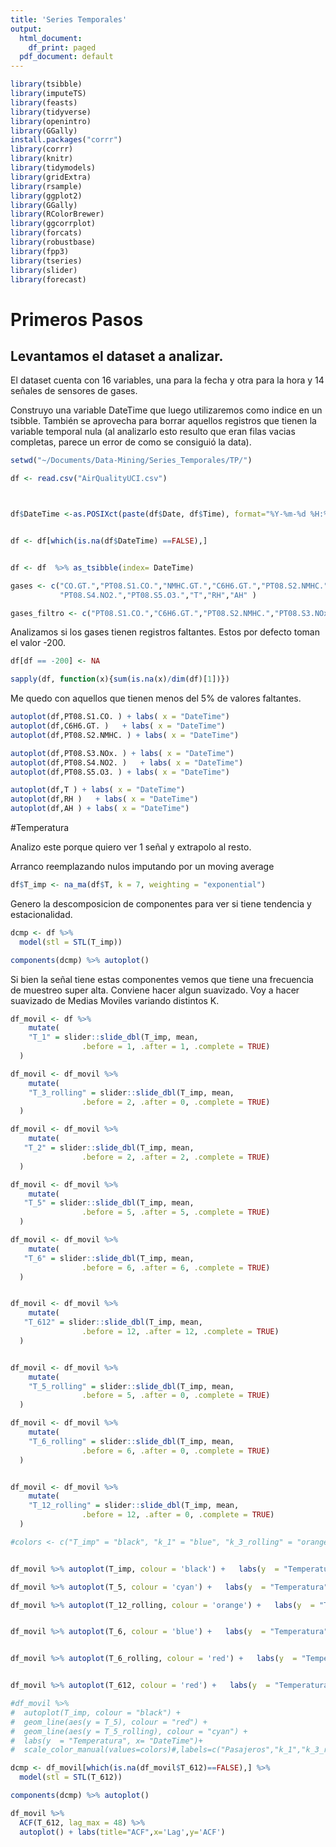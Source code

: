 ```yaml
---
title: 'Series Temporales'
output:
  html_document:
    df_print: paged
  pdf_document: default
---
```


```r
library(tsibble)
library(imputeTS)
library(feasts)
library(tidyverse)
library(openintro)
library(GGally)
install.packages("corrr")
library(corrr)
library(knitr)
library(tidymodels)
library(gridExtra)
library(rsample)
library(ggplot2)
library(GGally)
library(RColorBrewer)
library(ggcorrplot)
library(forcats)
library(robustbase)
library(fpp3)
library(tseries)
library(slider)
library(forecast)
```

# Primeros Pasos
## Levantamos el dataset a analizar. 

El dataset cuenta con 16 variables, una para la fecha y otra para la hora y 14 señales de sensores de gases.

Construyo una variable DateTime que luego utilizaremos como indice en un tsibble. También se aprovecha para borrar aquellos registros que tienen la variable temporal nula (al analizarlo esto resulto que eran filas vacias completas, parece un error de como se consiguió la data).

```r
setwd("~/Documents/Data-Mining/Series_Temporales/TP/")

df <- read.csv("AirQualityUCI.csv")



df$DateTime <-as.POSIXct(paste(df$Date, df$Time), format="%Y-%m-%d %H:%M:%S")


df <- df[which(is.na(df$DateTime) ==FALSE),]


df <- df  %>% as_tsibble(index= DateTime)

gases <- c("CO.GT.","PT08.S1.CO.","NMHC.GT.","C6H6.GT.","PT08.S2.NMHC.","NOx.GT.","PT08.S3.NOx.","NO2.GT.",
           "PT08.S4.NO2.","PT08.S5.O3.","T","RH","AH" )

gases_filtro <- c("PT08.S1.CO.","C6H6.GT.","PT08.S2.NMHC.","PT08.S3.NOx.","PT08.S4.NO2.","PT08.S5.O3.","T","RH","AH" )
```

Analizamos si los gases tienen registros faltantes. Estos por defecto toman el valor -200.
```r
df[df == -200] <- NA

sapply(df, function(x){sum(is.na(x)/dim(df)[1])})

```

Me quedo con aquellos que tienen menos del 5% de valores faltantes. 

```r
autoplot(df,PT08.S1.CO. ) + labs( x = "DateTime")
autoplot(df,C6H6.GT. )   + labs( x = "DateTime")
autoplot(df,PT08.S2.NMHC. ) + labs( x = "DateTime") 

autoplot(df,PT08.S3.NOx. ) + labs( x = "DateTime")
autoplot(df,PT08.S4.NO2. )   + labs( x = "DateTime")
autoplot(df,PT08.S5.O3. ) + labs( x = "DateTime") 

autoplot(df,T ) + labs( x = "DateTime")
autoplot(df,RH )   + labs( x = "DateTime")
autoplot(df,AH ) + labs( x = "DateTime") 

```

#Temperatura

Analizo este porque quiero ver 1 señal y extrapolo al resto.

Arranco reemplazando nulos imputando por un moving average
```r
df$T_imp <- na_ma(df$T, k = 7, weighting = "exponential")
```

Genero la descomposicion de componentes para ver si tiene tendencia y estacionalidad.

```r
dcmp <- df %>%
  model(stl = STL(T_imp))

components(dcmp) %>% autoplot()
```

Si bien la señal tiene estas componentes vemos que tiene una frecuencia de muestreo super alta. Conviene hacer algun suavizado. Voy a hacer suavizado de Medias Moviles variando distintos K.


```r
df_movil <- df %>%
    mutate(
    "T_1" = slider::slide_dbl(T_imp, mean,
                .before = 1, .after = 1, .complete = TRUE)
  )

df_movil <- df_movil %>%
    mutate(
    "T_3_rolling" = slider::slide_dbl(T_imp, mean,
                .before = 2, .after = 0, .complete = TRUE)
  )

df_movil <- df_movil %>%
    mutate(
   "T_2" = slider::slide_dbl(T_imp, mean,
                .before = 2, .after = 2, .complete = TRUE)
  )

df_movil <- df_movil %>%
    mutate(
   "T_5" = slider::slide_dbl(T_imp, mean,
                .before = 5, .after = 5, .complete = TRUE)
  )

df_movil <- df_movil %>%
    mutate(
   "T_6" = slider::slide_dbl(T_imp, mean,
                .before = 6, .after = 6, .complete = TRUE)
  )


df_movil <- df_movil %>%
    mutate(
   "T_612" = slider::slide_dbl(T_imp, mean,
                .before = 12, .after = 12, .complete = TRUE)
  )


df_movil <- df_movil %>%
    mutate(
    "T_5_rolling" = slider::slide_dbl(T_imp, mean,
                .before = 5, .after = 0, .complete = TRUE)
  )

df_movil <- df_movil %>%
    mutate(
    "T_6_rolling" = slider::slide_dbl(T_imp, mean,
                .before = 6, .after = 0, .complete = TRUE)
  )


df_movil <- df_movil %>%
    mutate(
    "T_12_rolling" = slider::slide_dbl(T_imp, mean,
                .before = 12, .after = 0, .complete = TRUE)
  )
```

```r
#colors <- c("T_imp" = "black", "k_1" = "blue", "k_3_rolling" = "orange", "k_2"="green","k_5"="red")


df_movil %>% autoplot(T_imp, colour = 'black') +   labs(y  = "Temperatura", x= "DateTime") 

df_movil %>% autoplot(T_5, colour = 'cyan') +   labs(y  = "Temperatura", x= "DateTime") 

df_movil %>% autoplot(T_12_rolling, colour = 'orange') +   labs(y  = "Temperatura", x= "DateTime") 


df_movil %>% autoplot(T_6, colour = 'blue') +   labs(y  = "Temperatura", x= "DateTime") 


df_movil %>% autoplot(T_6_rolling, colour = 'red') +   labs(y  = "Temperatura", x= "DateTime") 


df_movil %>% autoplot(T_612, colour = 'red') +   labs(y  = "Temperatura", x= "DateTime") 

#df_movil %>%
#  autoplot(T_imp, colour = "black") +
#  geom_line(aes(y = T_5), colour = "red") +
#  geom_line(aes(y = T_5_rolling), colour = "cyan") +
#  labs(y  = "Temperatura", x= "DateTime")+ 
#  scale_color_manual(values=colors)#,labels=c("Pasajeros","k_1","k_3_rolling","k_2","k_5"))
```



```r
dcmp <- df_movil[which(is.na(df_movil$T_612)==FALSE),] %>%
  model(stl = STL(T_612))

components(dcmp) %>% autoplot()
```

```r
df_movil %>%
  ACF(T_612, lag_max = 48) %>%
  autoplot() + labs(title="ACF",x='Lag',y='ACF')
```

